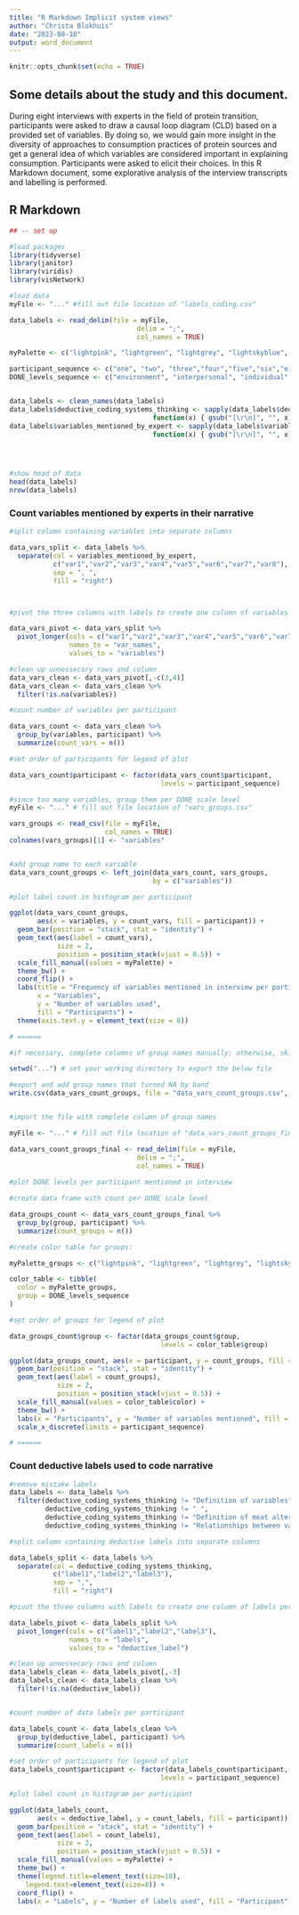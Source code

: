 ---
title: "R Markdown Implicit system views"
author: "Christa Blokhuis"
date: "2023-08-10"
output: word_document
---

```{r setup, include=FALSE}
knitr::opts_chunk$set(echo = TRUE)
```

## Some details about the study and this document.

During eight interviews with experts in the field of protein transition, participants were asked to draw a causal loop diagram (CLD) based on a provided set of variables. By doing so, we would gain more insight in the diversity of approaches to consumption practices of protein sources and get a general idea of which variables are considered important in explaining consumption. Participants were asked to elicit their choices. In this R Markdown document, some explorative analysis of the interview transcripts and labelling is performed. 

## R Markdown

```{r count_dependent_variables, echo = FALSE, warning=FALSE, message=FALSE}
## -- set up

#load packages
library(tidyverse)
library(janitor)
library(viridis)
library(visNetwork)

#load data
myFile <- "..." #fill out file location of "labels_coding.csv"

data_labels <- read_delim(file = myFile,
                                delim = ";", 
                                col_names = TRUE)

myPalette <- c("lightpink", "lightgreen", "lightgrey", "lightskyblue", "lavender", "lightyellow", "lightsalmon", "darkgrey" )

participant_sequence <- c("one", "two", "three","four","five","six","eight","nine")
DONE_levels_sequence <- c("environment", "interpersonal", "individual", "policy", "demographics", "new", "behaviour")


data_labels <- clean_names(data_labels)
data_labels$deductive_coding_systems_thinking <- sapply(data_labels$deductive_coding_systems_thinking,
                                    function(x) { gsub("[\r\n]", "", x) })
data_labels$variables_mentioned_by_expert <- sapply(data_labels$variables_mentioned_by_expert,
                                    function(x) { gsub("[\r\n]", "", x) })




#show head of data
head(data_labels)
nrow(data_labels)
```

### Count variables mentioned by experts in their narrative

```{r count_variable_use, echo = FALSE, warning=FALSE, message=FALSE}

#split column containing variables into separate columns

data_vars_split <- data_labels %>%
  separate(col = variables_mentioned_by_expert, 
           c("var1","var2","var3","var4","var5","var6","var7","var8"),
           sep = ", ",
           fill = "right")



#pivot the three columns with labels to create one column of variables per participant

data_vars_pivot <- data_vars_split %>%
  pivot_longer(cols = c("var1","var2","var3","var4","var5","var6","var7","var8"),
               names_to = "var_names",
               values_to = "variables")

#clean up unnessecary rows and column
data_vars_clean <- data_vars_pivot[,-c(3,4)]
data_vars_clean <- data_vars_clean %>%
  filter(!is.na(variables))

#count number of variables per participant

data_vars_count <- data_vars_clean %>%
  group_by(variables, participant) %>%
  summarize(count_vars = n())

#set order of participants for legend of plot

data_vars_count$participant <- factor(data_vars_count$participant,
                                      levels = participant_sequence)

#since too many variables, group them per DONE scale level
myFile <- "..." # fill out file location of "vars_groups.csv" 

vars_groups <- read_csv(file = myFile, 
                        col_names = TRUE)
colnames(vars_groups)[1] <- "variables"


#add group name to each variable
data_vars_count_groups <- left_join(data_vars_count, vars_groups, 
                                    by = c("variables"))

#plot label count in histogram per participant

ggplot(data_vars_count_groups, 
       aes(x = variables, y = count_vars, fill = participant)) +
  geom_bar(position = "stack", stat = "identity") +
  geom_text(aes(label = count_vars), 
            size = 2,
            position = position_stack(vjust = 0.5)) +
  scale_fill_manual(values = myPalette) +
  theme_bw() +
  coord_flip() +
  labs(title = "Frequency of variables mentioned in interview per participant",
       x = "Variables", 
       y = "Number of variables used", 
       fill = "Participants") +
  theme(axis.text.y = element_text(size = 8))

# ======

#if necessary, complete columns of group names manually; otherwise, skip to after ======

setwd("...") # set your working directory to export the below file

#export and add group names that turned NA by hand
write.csv(data_vars_count_groups, file = "data_vars_count_groups.csv", sep = ";")


#import the file with complete column of group names

myFile <- "..." # fill out file location of "data_vars_count_groups_final.csv" 

data_vars_count_groups_final <- read_delim(file = myFile,
                                delim = ";", 
                                col_names = TRUE)
                                    
#plot DONE levels per participant mentioned in interview

#create data frame with count per DONE scale level

data_groups_count <- data_vars_count_groups_final %>%
  group_by(group, participant) %>%
  summarize(count_groups = n())

#create color table for groups:

myPalette_groups <- c("lightpink", "lightgreen", "lightgrey", "lightskyblue", "lavender", "lightyellow", "lightsalmon")

color_table <- tibble(
  color = myPalette_groups,
  group = DONE_levels_sequence
)

#set order of groups for legend of plot

data_groups_count$group <- factor(data_groups_count$group,
                                      levels = color_table$group)

ggplot(data_groups_count, aes(x = participant, y = count_groups, fill = group)) +
  geom_bar(position = "stack", stat = "identity") +
  geom_text(aes(label = count_groups), 
            size = 2,
            position = position_stack(vjust = 0.5)) +
  scale_fill_manual(values = color_table$color) +
  theme_bw() +
  labs(x = "Participants", y = "Number of variables mentioned", fill = "Scale level") +
  scale_x_discrete(limits = participant_sequence)

# ======


```
### Count deductive labels used to code narrative

```{r count_deductive_labels, echo = FALSE, warning=FALSE, message=FALSE}

#remove mistake labels
data_labels <- data_labels %>%
  filter(deductive_coding_systems_thinking != "Definition of variables",
         deductive_coding_systems_thinking != " ",
         deductive_coding_systems_thinking != "Definition of meat alternatives",
         deductive_coding_systems_thinking != "Relationships between variables;Relevancy of population")

#split column containing deductive labels into separate columns

data_labels_split <- data_labels %>%
  separate(col = deductive_coding_systems_thinking, 
           c("label1","label2","label3"),
           sep = ",",
           fill = "right")

#pivot the three columns with labels to create one column of labels per participant

data_labels_pivot <- data_labels_split %>%
  pivot_longer(cols = c("label1","label2","label3"),
               names_to = "labels",
               values_to = "deductive_label")

#clean up unnessecary rows and column
data_labels_clean <- data_labels_pivot[,-3]
data_labels_clean <- data_labels_clean %>%
  filter(!is.na(deductive_label))


#count number of data labels per participant

data_labels_count <- data_labels_clean %>%
  group_by(deductive_label, participant) %>%
  summarize(count_labels = n())

#set order of participants for legend of plot
data_labels_count$participant <- factor(data_labels_count$participant,
                                      levels = participant_sequence)

#plot label count in histogram per participant

ggplot(data_labels_count, 
       aes(x = deductive_label, y = count_labels, fill = participant)) +
  geom_bar(position = "stack", stat = "identity") +
  geom_text(aes(label = count_labels), 
            size = 2,
            position = position_stack(vjust = 0.5)) +
  scale_fill_manual(values = myPalette) +
  theme_bw() +
  theme(legend.title=element_text(size=10), 
    legend.text=element_text(size=8)) +
  coord_flip() +
  labs(x = "Labels", y = "Number of labels used", fill = "Participant") 

```